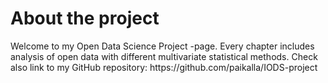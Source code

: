 
# About the project

Welcome to my Open Data Science Project -page. Every chapter includes analysis of open data with  different multivariate statistical methods. Check also link to my GitHub repository: https://github.com/paikalla/IODS-project


